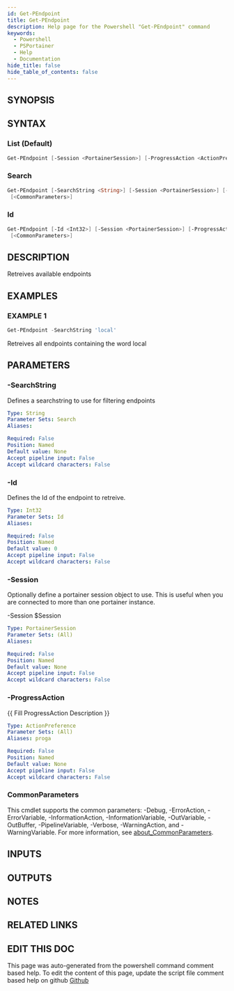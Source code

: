 ```yaml
---
id: Get-PEndpoint
title: Get-PEndpoint
description: Help page for the Powershell "Get-PEndpoint" command
keywords:
  - Powershell
  - PSPortainer
  - Help
  - Documentation
hide_title: false
hide_table_of_contents: false
---
```


## SYNOPSIS

## SYNTAX

### List (Default)

```powershell
Get-PEndpoint [-Session <PortainerSession>] [-ProgressAction <ActionPreference>] [<CommonParameters>]
```

### Search

```powershell
Get-PEndpoint [-SearchString <String>] [-Session <PortainerSession>] [-ProgressAction <ActionPreference>]
 [<CommonParameters>]
```

### Id

```powershell
Get-PEndpoint [-Id <Int32>] [-Session <PortainerSession>] [-ProgressAction <ActionPreference>]
 [<CommonParameters>]
```

## DESCRIPTION

Retreives available endpoints

## EXAMPLES

### EXAMPLE 1

```powershell
Get-PEndpoint -SearchString 'local'
```

Retreives all endpoints containing the word local

## PARAMETERS

### -SearchString

Defines a searchstring to use for filtering endpoints

```yaml
Type: String
Parameter Sets: Search
Aliases:

Required: False
Position: Named
Default value: None
Accept pipeline input: False
Accept wildcard characters: False
```

### -Id

Defines the Id of the endpoint to retreive.

```yaml
Type: Int32
Parameter Sets: Id
Aliases:

Required: False
Position: Named
Default value: 0
Accept pipeline input: False
Accept wildcard characters: False
```

### -Session

Optionally define a portainer session object to use.
This is useful when you are connected to more than one portainer instance.

-Session $Session

```yaml
Type: PortainerSession
Parameter Sets: (All)
Aliases:

Required: False
Position: Named
Default value: None
Accept pipeline input: False
Accept wildcard characters: False
```

### -ProgressAction

\{\{ Fill ProgressAction Description \}\}

```yaml
Type: ActionPreference
Parameter Sets: (All)
Aliases: proga

Required: False
Position: Named
Default value: None
Accept pipeline input: False
Accept wildcard characters: False
```

### CommonParameters

This cmdlet supports the common parameters: -Debug, -ErrorAction, -ErrorVariable, -InformationAction, -InformationVariable, -OutVariable, -OutBuffer, -PipelineVariable, -Verbose, -WarningAction, and -WarningVariable. For more information, see [about_CommonParameters](http://go.microsoft.com/fwlink/?LinkID=113216).

## INPUTS

## OUTPUTS

## NOTES

## RELATED LINKS

## EDIT THIS DOC 

This page was auto-generated from the powershell command comment based help. To edit the content of this page, update the script file comment based help on github [Github](https://github.com/hanpq/PSPortainer)
